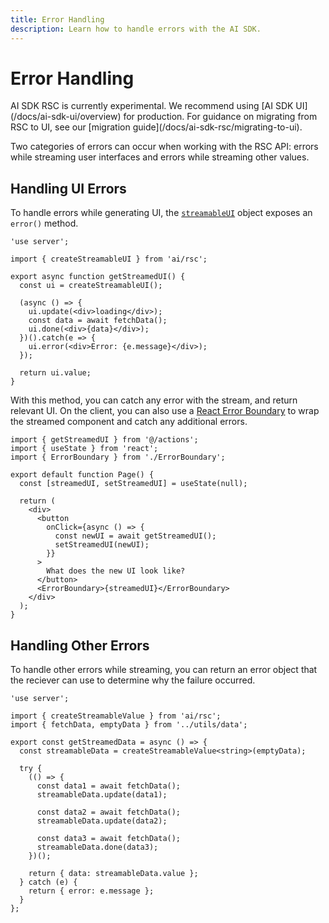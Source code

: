 ```yaml
---
title: Error Handling
description: Learn how to handle errors with the AI SDK.
---
```


# Error Handling

<Note type="warning">
  AI SDK RSC is currently experimental. We recommend using [AI SDK
  UI](/docs/ai-sdk-ui/overview) for production. For guidance on migrating from
  RSC to UI, see our [migration guide](/docs/ai-sdk-rsc/migrating-to-ui).
</Note>

Two categories of errors can occur when working with the RSC API: errors while streaming user interfaces and errors while streaming other values.

## Handling UI Errors

To handle errors while generating UI, the [`streamableUI`](/docs/reference/ai-sdk-rsc/create-streamable-ui) object exposes an `error()` method.

```tsx filename='app/actions.tsx'
'use server';

import { createStreamableUI } from 'ai/rsc';

export async function getStreamedUI() {
  const ui = createStreamableUI();

  (async () => {
    ui.update(<div>loading</div>);
    const data = await fetchData();
    ui.done(<div>{data}</div>);
  })().catch(e => {
    ui.error(<div>Error: {e.message}</div>);
  });

  return ui.value;
}
```

With this method, you can catch any error with the stream, and return relevant UI. On the client, you can also use a [React Error Boundary](https://react.dev/reference/react/Component#catching-rendering-errors-with-an-error-boundary) to wrap the streamed component and catch any additional errors.

```tsx filename='app/page.tsx'
import { getStreamedUI } from '@/actions';
import { useState } from 'react';
import { ErrorBoundary } from './ErrorBoundary';

export default function Page() {
  const [streamedUI, setStreamedUI] = useState(null);

  return (
    <div>
      <button
        onClick={async () => {
          const newUI = await getStreamedUI();
          setStreamedUI(newUI);
        }}
      >
        What does the new UI look like?
      </button>
      <ErrorBoundary>{streamedUI}</ErrorBoundary>
    </div>
  );
}
```

## Handling Other Errors

To handle other errors while streaming, you can return an error object that the reciever can use to determine why the failure occurred.

```tsx filename='app/actions.tsx'
'use server';

import { createStreamableValue } from 'ai/rsc';
import { fetchData, emptyData } from '../utils/data';

export const getStreamedData = async () => {
  const streamableData = createStreamableValue<string>(emptyData);

  try {
    (() => {
      const data1 = await fetchData();
      streamableData.update(data1);

      const data2 = await fetchData();
      streamableData.update(data2);

      const data3 = await fetchData();
      streamableData.done(data3);
    })();

    return { data: streamableData.value };
  } catch (e) {
    return { error: e.message };
  }
};
```
